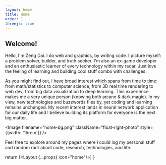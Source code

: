 ```yaml
---
layout: home
title: Home
order: 1
threejs: true
---
```



## Welcome!
Hello, I'm Zeng Dai. I do web and graphics, by writing code. I picture myself: a problem solver, builder, and truth seeker. I'm also an ex-game developer and an enthusiastic learner of every technology within my radar. Just love the feeling of learning and building cool stuff combo with challenges. 

As you might find out, I have broad interest which spans from time to time: from math/statistics to computer science, from 3D real time rendering to web dev, from big data visualization to deep learning. This experience makes me a very unique person (knowing both arcane & dark magic). In my view, new technologies and buzzwords flies by, yet coding and learning remains unchanged. My recent interest lands in neural network application for our daily life and I believe building its platform for everyone is the next big matter. 

<Image filename="home-bg.png" className="float-right-photo" style={{width: '15rem'}} />

Feel free to explore around my pages where I could log my personal stuff and random rant about code, research, technologies, and life.



return (<Layout {...props} icon="home"/>)
}


